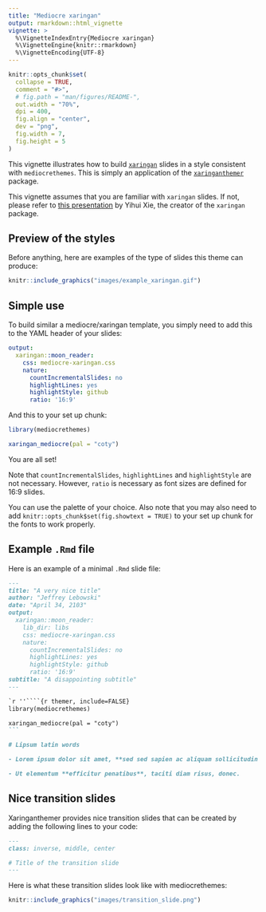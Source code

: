 ```yaml
---
title: "Mediocre xaringan"
output: rmarkdown::html_vignette
vignette: >
  %\VignetteIndexEntry{Mediocre xaringan}
  %\VignetteEngine{knitr::rmarkdown}
  %\VignetteEncoding{UTF-8}
---
```


```r
knitr::opts_chunk$set(
  collapse = TRUE,
  comment = "#>",
  # fig.path = "man/figures/README-",
  out.width = "70%",
  dpi = 400,
  fig.align = "center",
  dev = "png",
  fig.width = 7,
  fig.height = 5
)
```

This vignette illustrates how to build [`xaringan`](https://github.com/yihui/xaringan) slides in a style consistent with `mediocrethemes`. This is simply an application of the [`xaringanthemer`](https://pkg.garrickadenbuie.com/xaringanthemer/) package. 

This vignette assumes that you are familiar with `xaringan` slides. If not, please refer to [this presentation](https://slides.yihui.org/xaringan/#1) by Yihui Xie, the creator of the `xaringan` package.

## Preview of the styles

Before anything, here are examples of the type of slides this theme can produce:

```r
knitr::include_graphics("images/example_xaringan.gif")
```

## Simple use

To build similar a mediocre/xaringan template, you simply need to add this to the YAML header of your slides:

```YAML
output:
  xaringan::moon_reader:
    css: mediocre-xaringan.css
    nature:
      countIncrementalSlides: no
      highlightLines: yes
      highlightStyle: github
      ratio: '16:9'
```

And this to your set up chunk:

```r
library(mediocrethemes)

xaringan_mediocre(pal = "coty")
```

You are all set!


Note that `countIncrementalSlides`, `highlightLines` and `highlightStyle` are not necessary. However, `ratio` is necessary as font sizes are defined for 16:9 slides. 

You can use the palette of your choice. Also note that you may also need to add `knitr::opts_chunk$set(fig.showtext = TRUE)` to your set up chunk for the fonts to work properly.

## Example `.Rmd` file

Here is an example of a minimal `.Rmd` slide file:

````markdown
---
title: "A very nice title"
author: "Jeffrey Lebowski"
date: "April 34, 2103"
output:
  xaringan::moon_reader:
    lib_dir: libs
    css: mediocre-xaringan.css
    nature:
      countIncrementalSlides: no
      highlightLines: yes
      highlightStyle: github
      ratio: '16:9'
subtitle: "A disappointing subtitle"
---

`r ''````{r themer, include=FALSE}
library(mediocrethemes)

xaringan_mediocre(pal = "coty")
```

# Lipsum latin words

- Lorem ipsum dolor sit amet, **sed sed sapien ac aliquam sollicitudin dapibus**.

- Ut elementum **efficitur penatibus**, taciti diam risus, donec.

````

## Nice transition slides

Xaringanthemer provides nice transition slides that can be created by adding the following lines to your code:

````markdown
---
class: inverse, middle, center

# Title of the transition slide
---
````

Here is what these transition slides look like with mediocrethemes:

```r
knitr::include_graphics("images/transition_slide.png")
```




















